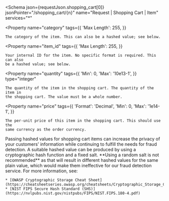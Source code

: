 
<Schema
  json={requestJson.shopping_cart[0]}
  jsonPointer="/shopping_cart/{n}"
  name="Request | Shopping Cart | Item"
  services="*"
>
  <Property
    name="category"
    tags={{
      'Max Length': 255,
    }}
  >
    The category of the item. This can also be a hashed value; see below.
  </Property>

  <Property
    name="item_id"
    tags={{
      'Max Length': 255,
    }}
  >
    Your internal ID for the item. No specific format is required. This can also
    be a hashed value; see below.
  </Property>

  <Property
    name="quantity"
    tags={{
      'Min': 0,
      'Max': '10e13-1',
    }}
    type="integer"
  >
    The quantity of the item in the shopping cart. The quantity of the item in
    the shopping cart. The value must be a whole number.
  </Property>

  <Property
    name="price"
    tags={{
      'Format': 'Decimal',
      'Min': 0,
      'Max': '1e14-1',
    }}
  >
    The per-unit price of this item in the shopping cart. This should use the
    same currency as the order currency.
  </Property>

  <Footnote>
    Passing hashed values for shopping cart items can increase the privacy of
    your customers' information while continuing to fulfill the needs for fraud
    detection. A suitable hashed value can be produced by using a cryptographic
    hash function and a fixed salt. **Using a random salt is not recommended**
    as that will result in different hashed values for the same plain value,
    which would make them ineffective for our fraud detection service. For more
    information, see:

    * [OWASP Cryptographic Storage Cheat Sheet](https://cheatsheetseries.owasp.org/cheatsheets/Cryptographic_Storage_Cheat_Sheet.html)
    * [NIST FIPS Secure Hash Standard (SHS)](https://nvlpubs.nist.gov/nistpubs/FIPS/NIST.FIPS.180-4.pdf)
  </Footnote>
</Schema>

